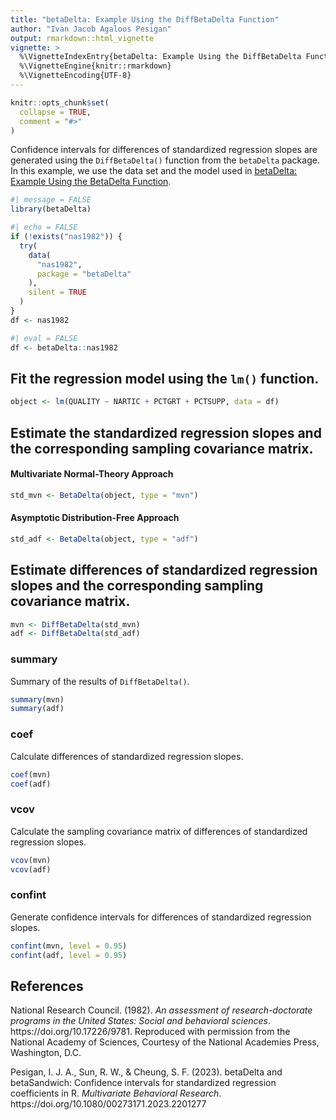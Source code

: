 ```yaml
---
title: "betaDelta: Example Using the DiffBetaDelta Function"
author: "Ivan Jacob Agaloos Pesigan"
output: rmarkdown::html_vignette
vignette: >
  %\VignetteIndexEntry{betaDelta: Example Using the DiffBetaDelta Function}
  %\VignetteEngine{knitr::rmarkdown}
  %\VignetteEncoding{UTF-8}
---
```


```r
knitr::opts_chunk$set(
  collapse = TRUE,
  comment = "#>"
)
```

Confidence intervals for
differences of standardized regression slopes
are generated using
the `DiffBetaDelta()` function from the `betaDelta` package.
In this example,
we use the data set and the model used in
[betaDelta: Example Using the BetaDelta Function](example_beta_delta.html).

```r
#| message = FALSE
library(betaDelta)
```

```r
#| echo = FALSE
if (!exists("nas1982")) {
  try(
    data(
      "nas1982",
      package = "betaDelta"
    ),
    silent = TRUE
  )
}
df <- nas1982
```

```r
#| eval = FALSE
df <- betaDelta::nas1982
```

## Fit the regression model using the `lm()` function.

```r
object <- lm(QUALITY ~ NARTIC + PCTGRT + PCTSUPP, data = df)
```

## Estimate the standardized regression slopes and the corresponding sampling covariance matrix.

#### Multivariate Normal-Theory Approach

```r
std_mvn <- BetaDelta(object, type = "mvn")
```

#### Asymptotic Distribution-Free Approach

```r
std_adf <- BetaDelta(object, type = "adf")
```

## Estimate differences of standardized regression slopes and the corresponding sampling covariance matrix.

```r
mvn <- DiffBetaDelta(std_mvn)
adf <- DiffBetaDelta(std_adf)
```

### summary

Summary of the results of `DiffBetaDelta()`.

```r
summary(mvn)
summary(adf)
```

### coef

Calculate differences of standardized regression slopes.

```r
coef(mvn)
coef(adf)
```

### vcov

Calculate the sampling covariance matrix of differences of standardized regression slopes.

```r
vcov(mvn)
vcov(adf)
```

### confint

Generate confidence intervals for differences of standardized regression slopes.

```r
confint(mvn, level = 0.95)
confint(adf, level = 0.95)
```

## References

National Research Council. (1982).
*An assessment of research-doctorate programs in the United States: Social and behavioral sciences*.
https://doi.org/10.17226/9781.
Reproduced with permission from the National Academy of Sciences,
Courtesy of the National Academies Press, Washington, D.C.

Pesigan, I. J. A., Sun, R. W., & Cheung, S. F. (2023).
betaDelta and betaSandwich: Confidence intervals for standardized regression coefficients in R.
*Multivariate Behavioral Research*.
https://doi.org/10.1080/00273171.2023.2201277
